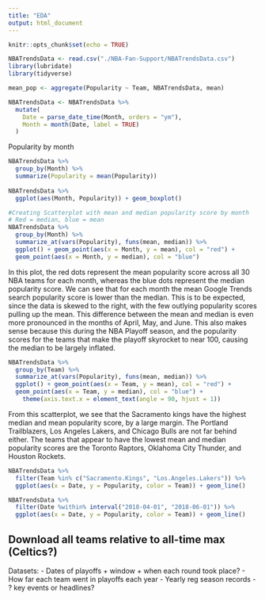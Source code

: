 ```yaml
---
title: "EDA"
output: html_document
---
```


```r
knitr::opts_chunk$set(echo = TRUE)
```

```r
NBATrendsData <- read.csv("./NBA-Fan-Support/NBATrendsData.csv")
library(lubridate)
library(tidyverse)

mean_pop <- aggregate(Popularity ~ Team, NBATrendsData, mean)

NBATrendsData <- NBATrendsData %>%
  mutate(
    Date = parse_date_time(Month, orders = "ym"),
    Month = month(Date, label = TRUE)
  )


```

Popularity by month
```r

NBATrendsData %>% 
  group_by(Month) %>%
  summarize(Popularity = mean(Popularity))
  
NBATrendsData %>% 
  ggplot(aes(Month, Popularity)) + geom_boxplot()

```

```r
#Creating Scatterplot with mean and median popularity score by month
# Red = median, blue = mean
NBATrendsData %>%
  group_by(Month) %>%
  summarize_at(vars(Popularity), funs(mean, median)) %>%
  ggplot() + geom_point(aes(x = Month, y = mean), col = "red") +
  geom_point(aes(x = Month, y = median), col = "blue") 
```

In this plot, the red dots represent the mean popularity score across
all 30 NBA teams for each month, whereas the blue dots represent the
median popularity score. We can see that for each month the mean
Google Trends search popularity score is lower than the median. This is
to be expected, since the data is skewed to the right, with the few
outlying popularity scores pulling up the mean. This difference between
the mean and median is even more pronounced in the months of April,
May, and June. This also makes sense because this during the NBA Playoff
season, and the popularity scores for the teams that make the playoff
skyrocket to near 100, causing the median to be largely inflated.


```r
NBATrendsData %>%
  group_by(Team) %>%
  summarize_at(vars(Popularity), funs(mean, median)) %>%
  ggplot() + geom_point(aes(x = Team, y = mean), col = "red") +
  geom_point(aes(x = Team, y = median), col = "blue") + 
    theme(axis.text.x = element_text(angle = 90, hjust = 1))

```

From this scatterplot, we see that the Sacramento kings have the highest
median and mean popularity score, by a large margin. The Portland
Trailblazers, Los Angeles Lakers, and Chicago Bulls are not far behind
either. The teams that appear to have the lowest mean and median
popularity scores are the Toronto Raptors, Oklahoma City Thunder, and
Houston Rockets.


```r
NBATrendsData %>% 
  filter(Team %in% c("Sacramento.Kings", "Los.Angeles.Lakers")) %>%
  ggplot(aes(x = Date, y = Popularity, color = Team)) + geom_line()

NBATrendsData %>% 
  filter(Date %within% interval("2018-04-01", "2018-06-01")) %>%
  ggplot(aes(x = Date, y = Popularity, color = Team)) + geom_line()


```

## Download all teams relative to all-time max (Celtics?)

Datasets:
- Dates of playoffs
    + window
    + when each round took place?
- How far each team went in playoffs each year
- Yearly reg season records
- ? key events or headlines?

